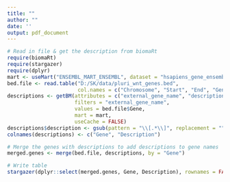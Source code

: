 ```yaml
---
title: ""
author: ""
date: ''
output: pdf_document
---
```


```r
# Read in file & get the description from biomaRt
require(biomaRt)
require(stargazer)
require(dplyr)
mart <- useMart("ENSEMBL_MART_ENSEMBL", dataset = "hsapiens_gene_ensembl", host = "grch37.ensembl.org")
bed.file <- read.table("D:/SK/data/pluri_wnt_genes.bed",
                       col.names = c("Chromosome", "Start", "End", "Gene", "Strand"))
descriptions <- getBM(attributes = c("external_gene_name", "description"),
                      filters = "external_gene_name",
                      values = bed.file$Gene,
                      mart = mart,
                      useCache = FALSE)
descriptions$description <- gsub(pattern = "\\[.*\\]", replacement = "", descriptions$description)
colnames(descriptions) <- c("Gene", "Description")

# Merge the genes with descriptions to add descriptions to gene names
merged.genes <- merge(bed.file, descriptions, by = "Gene")
```

```r
# Write table
stargazer(dplyr::select(merged.genes, Gene, Description), rownames = FALSE, summary = FALSE, digit.separate = 0)
```